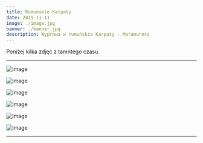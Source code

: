 ```yaml
---
title: Rumuńskie Karpaty
date: 2019-11-11
image: ./image.jpg
banner: ./banner.jpg
description: Wyprawa w rumuńskie Karpaty - Maramuresz
---
```


Poniżej kilka zdjęć z tamntego czasu.

---

<Row>
<Col>

![image](./r2.jpg)

</Col>
<Col>

![image](./r3.jpg)

</Col>
</Row>

<Row>
<Col>

![image](./r1.jpg)

</Col>
</Row>

<Row>
<Col>

![image](./r4.jpg)

</Col>
<Col>

![image](./r5.jpg)

</Col>
</Row>
<Row>
<Col>

![image](./r6.jpg)

</Col>
</Row>

---

